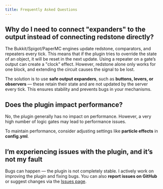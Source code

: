 ```yaml
---
title: Frequently Asked Questions
---
```


## Why do I need to connect "expanders" to the output instead of connecting redstone directly?

The Bukkit/Spigot/PaperMC engines update redstone, comparators, and repeaters every tick. This means that if the plugin tries to override the state of an object, it will be reset in the next update. Using a repeater on a gate’s output can create a "clock" effect. However, redstone alone only works for one block, and extending the circuit causes the signal to be lost.

The solution is to use **safe output expanders**, such as **buttons, levers, or observers** — these retain their state and are not updated by the server every tick. This ensures stability and prevents bugs in your mechanisms.

## Does the plugin impact performance?

No, the plugin generally has no impact on performance. However, a very high number of logic gates may lead to performance issues.

To maintain performance, consider adjusting settings like **particle effects** in **config.yml**.

## I’m experiencing issues with the plugin, and it’s not my fault

Bugs can happen — the plugin is not completely stable. I actively work on improving the plugin and fixing bugs. You can also **report issues on GitHub** or suggest changes via the [Issues page](https://github.com/piotrmaciejbednarski/LogicGates/issues).
